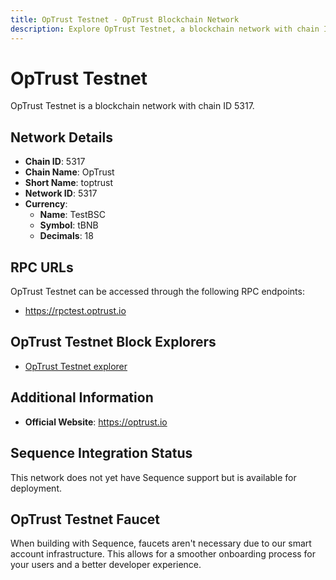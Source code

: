 ```yaml
--- 
title: OpTrust Testnet - OpTrust Blockchain Network
description: Explore OpTrust Testnet, a blockchain network with chain ID 5317. Learn about its native currency, TestBSC, and how to interact with the network.
---
```


# OpTrust Testnet

OpTrust Testnet is a blockchain network with chain ID 5317.

## Network Details

- **Chain ID**: 5317
- **Chain Name**: OpTrust
- **Short Name**: toptrust
- **Network ID**: 5317
- **Currency**: 
  - **Name**: TestBSC
  - **Symbol**: tBNB
  - **Decimals**: 18

## RPC URLs

OpTrust Testnet can be accessed through the following RPC endpoints:

- https://rpctest.optrust.io

## OpTrust Testnet Block Explorers

- [OpTrust Testnet explorer](https://scantest.optrust.io)

## Additional Information

- **Official Website**: https://optrust.io

## Sequence Integration Status

This network does not yet have Sequence support but is available for deployment.

## OpTrust Testnet Faucet

When building with Sequence, faucets aren't necessary due to our smart account infrastructure. This allows for a smoother onboarding process for your users and a better developer experience.
